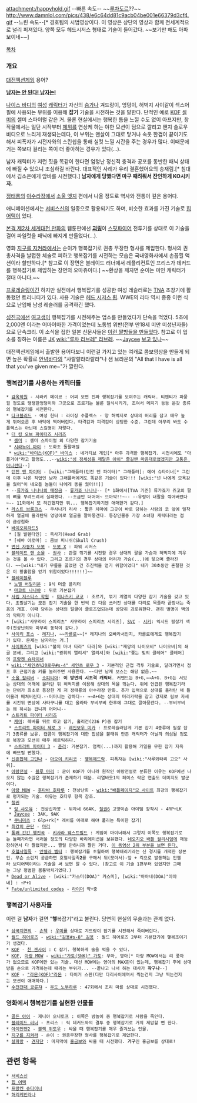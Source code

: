 attachment:/happyhold.gif
--빠른 속도-- ~~[[루차도르]]??~~
http://www.damnlol.com/pics/438/e6c64dd81c9acb04be001e66379d3cf4.gif
--느린 속도--[* 경호팀의 시범영상이다. 이 영상은 상단의 영상과 함께 전세계적으로 널리 퍼져있다. 양쪽 모두 헤드시저스 형태로 기술이 들어갔다. ~~보기만 해도 아파보이네~~] 

[[목차]]
=== 개요 ===
[[대전액션게임]] 용어?

'''[[남자]][[자쿠와는 다르다 자쿠와는|는 안 된다! 남자는!]]'''

[[글래머|나이스 바디]]의 [[여성]] [[캐릭터]]가 자신의 [[슴가]]나 겨드랑이, 엉덩이, 허벅지 사이같이 섹스어필에 사용되는 부위를 이용해 '''잡기''' 기술을 시전하는 것을 말한다. 단적인 예로 [[KOF]] [[셸미]]의 셸미 스파이럴 같은 거. 물론 현실에서는 행복한 틈을 느낄 수도 없이 아프지만, 창작물에서는 일단 시작부터 [[체위]]를 연상케 하는 야한 모션이 덤으로 깔리고 왠지 슬로우비디오로 느리게 재생되는데다, 이 부위는 맨살이 그대로 닿거나 속옷 한겹이 끝이기도 해서 피폭자가 시전자와의 스킨쉽을 통해 실컷 느낄 시간을 주는 경우가 많다. 이때문에 거는 쪽보다 걸리는 쪽이 더 좋아하는 경우가 있다(…). 

남자 캐릭터가 저런 짓을 똑같이 한다면 엄청난 정신적 충격과 공포를 동반한 패닉 상태에 빠질 수 있으니 조심하길 바란다. 대표적인 사례가 우리 결혼했어요의 송재림.[* 침대에서 김소은에게 암바를 시전했다.] '''남자에게 당했다면 마구 때려줘서 잔인하게 KO시키자.'''

[[정태룡]]의 [[아수라장]]에서 [[소울 엣지]] 편에서 나올 정도로 역사와 전통이 깊은 용어다.

애니메이션에서는 [[서비스신]]의 일종으로 활용되기도 하며, 비슷한 효과를 가진 기술로 [[힙 어택]]이 있다.

[[본격 제2차 세계대전 만화]]의 웹툰판에선 '''[[괴링]]'''이 [[스핏파이어]] 전투기를 상대로 이 기술을 걸어 파일럿을 패닉에 빠지게 만들었다(…).

영화 [[지구를 지켜라]]에서는 순이가 행복잡기로 권총 무장한 형사를 제압한다. 형사의 권총사격을 날렵한 체술로 피하고 행복잡기를 시전하는 모습은 국내영화사에서 손꼽힐 액션이라 할만하다.[* 참고로 이 장면은 블레이드 러너에서 레플리컨트인 프리스가 데커드를 행복잡기로 제압하는 장면의 오마쥬이다.] ~~환상을 깨자면 순이는 미인 캐릭터가 절대 아니다.~~

[[프로레슬링]]이긴 하지만 실전에서 행복잡기를 성공한 여성 레슬러로는 [[TNA]] 초창기에 활동했던 트리니티가 있다. 사용 기술은 [[헤드 시저스 휩]]. WWE의 리타 역시 종종 이런 식으로 난입해 남성 레슬러를 공격하긴 했다. 

[[성진국]]에선 [[여고생]]이 행복잡기를 시전해주는 업소를 만들었다가 단속을 먹었다. 5초에 2,000엔 이라는 어마어마한 가격이었는데 노동법 위반(전부 만18세 미만 미성년자들)으로 단속크리. 이 소식을 접한 일본 신문사들은 [http://blog.livedoor.jp/kinisoku/archives/4047731.html 이런 짤방들을 만들었다]. 참고로 이 업소를 칭하는 이름은 [[JK]] [[wiki:"루차 리브레" 리브레]]. ~~[[Jaycee]] [[보고 있나]]~~

대전액션게임에서 출발한 용어다보니 이런걸 가지고 있는 여캐로 콤보영상을 만들게 되면 높은 확률로 [[안녕바다]]의 "샤랄랄라라랄라"나 샘 브라운의 "All that I have is all that you've given me~"가 깔린다.

=== 행복잡기를 사용하는 캐릭터들 ===
 * [[감옥학원]] - 시라키 메이코 : 어찌 보면 진짜 행복잡기를 보여주는 캐릭터. 티팬티가 파묻힐 정도로 탱탱한엉덩이와 그곳으로 조르기는 물론 질식시키기, 조여서 메치기 등등 온갖 종류의 행복잡기를 시전한다.
 * [[다크블러드]] - 여성 헌터 : 라이징 수플렉스 - 양 허벅지로 상대의 머리를 잡고 매우 높게 뛰어오른 후 바닥에 찍어버린다. 타격감과 피격감이 상당한 수준. 그런데 아무리 봐도 수플렉스는 아닌데 스킬명이 저렇다.
 * [[더 킹 오브 파이터즈 시리즈]]
  * [[셸미]] : 셸미 스파이럴 외 다양한 잡기기술
  * [[시라누이 마이]] : 도화조 돌팔매질
  * [[wiki:"바이스(KOF)" 바이스]] : 네거티브 게인[* 아주 과격한 행복잡기. 시전시에도 "아플거야"라고 할정도...--[[wiki:"성 정체성을 깨달은 아이" 즐길땐 마음대로였겠지만 고통은 아니란다]]--]
 * [[던전 앤 파이터]] - [wiki:"그래플러(던전 앤 파이터)" 그래플러]: 에어 슈타이너[* 그런데 이후 나온 직업인 남자 그래플러에게도 똑같은 기술이 있다!!! [wiki:"넌 나에게 모욕감을 줬어"이 네오플 놈들이 나에게 똥을 줬어!!]]
 * --[[류가죠 나나나의 매장금]] - [[류가죠 나나나]]-- [* 1화에서[TVA 기준] 류가죠가 쥬고의 팔의 뼈를 부려뜨려서 실패했다. --조금만 더어어~ 으아악!!~-- --유령이 내팔을 꺾어버렸다~-- 11화에서 또 하긴했지만 뭐... 행복잡기하기엔 애매한거 같다.]
 * [[라스트 브롱크스]] - 쿠사나기 리사 : 짧은 치마에 그곳이 바로 당하는 사람의 코 앞에 밀착하게 얼굴에 올라탄뒤 엉덩이로 얼굴을 깔아뭉갠다. 등장인물중 가장 소녀형 캐릭터라는 점이 금상첨화
 * [[바이오하자드5]]
  * [질 발렌타인] : 즉사기(Head Grab)
  * [쉐바 아로마] : 콤보 피니쉬(Skull Crush)
 * [[변신 자동차 또봇]] - [[또봇 X]] : 파워 시저스
 * [[블레이드 앤 소울]] - [[권사]] : 관절 꺾기를 시전할 경우 상대의 팔을 가슴과 허벅지에 끼우는 것을 볼 수 있다. 그리고 조르기의 경우 상대의 머리가 가슴(...)에 닿으며 졸라진다. ~~[wiki:"내가 무릎을 꿇었던 건 추진력을 얻기 위함이었다" 내가 30초동안 혼절한 것은 이 황홀함을 얻기 위함이었다!!!!!!]~~
 * [[블레이블루]]
  * [[노엘 버밀리온]] : 9식 머즐 플리터 
  * [[마코토 나나야]] : 뒤로 기본잡기
 * [[사립 저스티스 학원]] - [[미나즈키 쿄코]] : 조르기, 꺾기 계열의 다양한 잡기 기술을 갖고 있다. 초필살기는 모든 잡기 기술을 한 번씩 건 다음 쓰러진 상대를 다리로 목졸라 끝장내는 죽음의 개호. 이때 당하는 상대의 얼굴이 클로즈업되는데 상당히 괴로워한다. 괜히 별명이 백의의 악마가 아니다.
 * [wiki:"사무라이 스피리츠" 사무라이 스피리츠 시리즈], [[SVC]] - [[시키]]: 익시드 필살기 색주(천상난희와 마무리 동작이 같다.)
 * [[사이킥 포스]] - [[레지나]], ~~[[카를로]]~~[* 레지나의 오빠라서인지, 카를로에게도 행복잡기가 있다. 문제는 남자라는 거.]
 * [[사이퍼즈]]의 [wiki:"불의 마녀 타라" 타라]와 [wiki:"재앙의 나이오비" 나이오비]의 쇄골 분쇄, 그리고 [wiki:"광휘의 앨리셔" 앨리셔]와 [wiki:"쫓는 빛의 클레어" 클레어]의 [[프랑켄 슈타이너]]
 * [[wiki:"세인츠%20로우#s-4" 세인츠 로우 3]] - 기본적인 근접 격투 기술로, 달려가면서 점프 후 근접기술 키를 눌러주면 사용한다. ~~다만 남캐 보스는 해당 없음.~~
 * [[소울 칼리버]] - [[소피티아]]: '''이 방면의 시초격 캐릭터'''. 커맨드는 B+G,→→A+G. B+G는 서있는 상대의 어깨에 올라탄 뒤 허벅지를 이용해 상대의 목을 꺾는다. 위에 언급된 행복잡기라는 단어가 최초로 등장한 게 저 정태룡의 아수라장 만화. 추가 입력으로 상대를 올라탄 채 들어올려 메쳐버린다.--어머니는 강하다-- →→A+G는 상대의 머리카락을 잡고 강제로 림보 자세를 시킨뒤 면상에 사타구니를 대고 올라타 부비부비 한후에 그대로 깔아뭉갠다. --부비부비는 왜 하시는 겁니까 어머니--
 * [[스트리트 파이터 시리즈]]
  * [[캐미]]: 레버를 뒤로 하고 잡기, 훌리건(236 P)중 잡기
  * [[스트리트 파이터 제로 3]] - [[레인보우 미카]] : 프로레슬러답게 기본 잡기 4종류에 필살 잡기 3종류를 보유. 캡콤이 행복잡기에 대한 집념을 불태워 만든 캐릭터가 아닐까 의심될 정도로 복장과 모션이 매우 에로틱하다.
  * [[스트리트 파이터 3]] - [[춘리]]: 기본잡기. 염력(...)까지 활용해 가일을 무한 잡기 지옥에 빠뜨릴 뻔했다.
 * [[신혼합체 고단나]] - [[아오이 키리코]] : [http://anime-fanservice.org/wordpress/wp-content/gallery/G_galleries/Godannar/Godannar1-48.jpg 행복헤드락]. 피폭자는 [wiki:"사루와타리 고오" 사위].
 * [[아랑전설]] - [[블루 마리]] : 굳이 KOF가 아니라 원작인 아랑전설로 분류한 이유는 KOF에선 나오지 않는 수많은 행복잡기가 존재하기 때문. 리얼바웃1의 페이스 락은 연출도 데미지도 발군이다.
 * [[아랑 MOW]] - [[후타바 호타루]] : 천상난희 - [[wiki:"배틀페이지"모 사이트]] 최강의 행복잡기로 평가되는 기술. 이유는 호타루 항목 참조.
 * [[철권]]
  * [[링 샤오유]] : 천상십자봉 - 뒤자세 66AK, [[철권6]] 고양이손 아이템 장착시 - 4RP+LK
  * [[Jaycee]] : 3AK, 9AK
  * [[쿠니미츠]] : 6lp+rk[* 레버를 아래로 해야 풀리는 특이한 잡기]
 * [[최강의 군단]] - [[마리(최강의 군단)|마리]]
 * [[통쾌 간간 행진곡]] - [[키사라 웨스트필드]] : 게임이 마이너해서 그렇지 이쪽도 행복잡기로는 둘째가라면 서러울 정도의 다양한 바리에이션을 보유했다. [[네오지오 배틀 컬리시엄]]에 재등장하면서 다 짤렸지만... 짤릴 만하니까 짤린 거다. [http://www.youtube.com/watch?v=OmMaQ67pdN8 이 동영상 2위 부분을 보면 된다.]
 * [[호혈사일족]] - [[안젤라 벨티]] : 행복잡기를 초월하여 행복때리기라는 신 경지를 개척한 장본인. 무슨 소린지 궁금하면 호혈사일족'''2'''를 구해서 뒤(모아서)-앞 + 킥으로 발동하는 안젤라 보디어택이라는 기술을 써 보면 알 수 있다. (참고로 이 기술 1편부터 있었지만 그때는 그냥 평범한 몸통박치기였다.)
 * [[Dead or Alive]] - [wiki:"카스미(DOA)" 카스미], [wiki:"아야네(DOA)"아야네] : ↑P+G 
 * [[Fate/unlimited codes]] - [[라이더]] 약+중

=== 햏복잡기 사용자들 ===
이런 걸 '''남자'''가 걸면 "'''햏'''복잡기"라고 불린다. 당연히 현실의 무술과는 관계 없다.

 * [[삼국지연의]] - [[손책]] : [[우미]]를 상대로 겨드랑이 잡기를 시전해서 죽여버린다.
 * [[월드 히어로즈]] - [[wiki:"김용#s-8" 김용]] : 월드 히어로즈 2부터 기본잡기에 햏복조이기가 생겼다.
 * [[KOF]] - [[친 겐사이]] : C 잡기. 행복하게 술을 먹을 수 있다.
 * [[KOF]], [[아랑 MOW]] - [[wiki:"가토(SNK)" 가토]]: 무아, 영아[* 아랑 MOW에서는 리 풍아가 없으므로 KOF에만 있는 기술. 대신 MOW에는 영아의 MAX판이 있는데, 행복잡기 후에 상대방을 손으로 가격하는데 때리는 부위가... --끝나고 나서 하는 대사가 '''작구나'''--]
 * [[KOF]] - [["라몬(KOF)"라몬]] : 타이거 스핀(다만 다리사이에껴서 찍는건지 그냥 찍는건지는 모션이 애매하다.)
 * [[수전전대 쿄류쟈]] - [[우도 노부하루]] : 47회에서 조리 마를 상대로 시전했다.

=== 영화에서 행복잡기를 실현한 인물들 ===
 * [[골든 아이]] - 제니아 오나토프 : 이쪽은 밤놀이 중 행복잡기로 사람을 죽인다.
 * [[블레이드 러너]] - 프리스 : 릭 데커드와의 결투 중 행복잡기로 거의 제압할 뻔 한다.
 * [[아이언맨2]] - [[블랙 위도우]] : 싸울 때 행복잡기를 매우 즐겨쓰는 인물.
 * [[지구를 지켜라]] - 순이 : 권총무장한 형사를 행복잡기로 제압한다.
 * [[살파랑]] - [[견자단]] : 마지막에 [[홍금보]]와 싸울 때 시전했다. '''거구'''인 홍금보를 상대로!

== 관련 항목 ==
 * [[서비스신]]
 * [[힙 어택]]
 * [[프랑켄 슈타이너]]
 * [[허리케인라나]]
